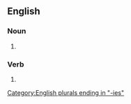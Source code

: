 ==English==

===Noun===
{{head|en|noun form}}

# {{plural of|en|epoxy}}

===Verb===
{{head|en|verb form}}

# {{en-third-person singular of|epoxy}}

[[Category:English plurals ending in "-ies"]]